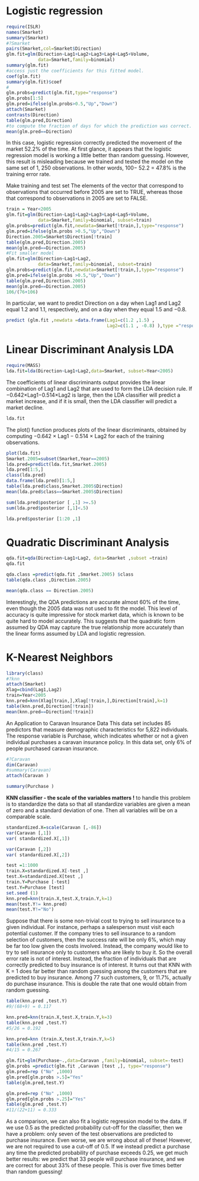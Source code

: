 Logistic regression
========================================================
```r
require(ISLR)
names(Smarket)
summary(Smarket)
#?Smarket
pairs(Smarket,col=Smarket$Direction)
glm.fit=glm(Direction~Lag1+Lag2+Lag3+Lag4+Lag5+Volume,
            data=Smarket,family=binomial)
summary(glm.fit)
#access just the coefficients for this fitted model.
coef(glm.fit)
summary(glm.fit)$coef
#
glm.probs=predict(glm.fit,type="response")
glm.probs[1:5]
glm.pred=ifelse(glm.probs>0.5,"Up","Down")
attach(Smarket)
contrasts(Direction)
table(glm.pred,Direction)
#to compute the fraction of days for which the prediction was correct.
mean(glm.pred==Direction)
```

In this case, logistic regression
correctly predicted the movement of the market 52.2% of the time.
At first glance, it appears that the logistic regression model is working
a little better than random guessing. However, this result is misleading
because we trained and tested the model on the same set of 1, 250 observations.
In other words, 100− 52.2 = 47.8% is the training error rate.

Make training and test set
The elements of the vector that correspond to
observations that occurred before 2005 are set to TRUE, whereas those that
correspond to observations in 2005 are set to FALSE.
```r
train = Year<2005
glm.fit=glm(Direction~Lag1+Lag2+Lag3+Lag4+Lag5+Volume,
            data=Smarket,family=binomial, subset=train)
glm.probs=predict(glm.fit,newdata=Smarket[!train,],type="response")
glm.pred=ifelse(glm.probs >0.5,"Up","Down")
Direction.2005=Smarket$Direction[!train]
table(glm.pred,Direction.2005)
mean(glm.pred==Direction.2005)
#Fit smaller model
glm.fit=glm(Direction~Lag1+Lag2,
            data=Smarket,family=binomial, subset=train)
glm.probs=predict(glm.fit,newdata=Smarket[!train,],type="response")
glm.pred=ifelse(glm.probs >0.5,"Up","Down")
table(glm.pred,Direction.2005)
mean(glm.pred==Direction.2005)
106/(76+106)
```

In particular, we want to predict Direction on a
day when Lag1 and Lag2 equal 1.2 and 1.1, respectively, and on a day when
they equal 1.5 and −0.8.
```r
predict (glm.fit ,newdata =data.frame(Lag1=c(1.2 ,1.5) ,
                                      Lag2=c(1.1 , -0.8) ),type ="response")
```

Linear Discriminant Analysis LDA
========================================================
```r
require(MASS)
lda.fit=lda(Direction~Lag1+Lag2,data=Smarket, subset=Year<2005)
```
The coefficients of linear discriminants output provides the linear
combination of Lag1 and Lag2 that are used to form the LDA decision rule.
If −0.642×Lag1−0.514×Lag2 is large, then the LDA classifier will
predict a market increase, and if it is small, then the LDA classifier will
predict a market decline.
```r
lda.fit
```
The plot() function produces plots of the linear
discriminants, obtained by computing −0.642 × Lag1 − 0.514 × Lag2 for
each of the training observations.
```r
plot(lda.fit)
Smarket.2005=subset(Smarket,Year==2005)
lda.pred=predict(lda.fit,Smarket.2005)
lda.pred[1:5,]
class(lda.pred)
data.frame(lda.pred)[1:5,]
table(lda.pred$class,Smarket.2005$Direction)
mean(lda.pred$class==Smarket.2005$Direction)

sum(lda.pred$posterior [ ,1] >=.5)
sum(lda.pred$posterior [,1]<.5)

lda.pred$posterior [1:20 ,1]
```

Quadratic Discriminant Analysis
========================================================
```r
qda.fit=qda(Direction~Lag1+Lag2, data=Smarket ,subset =train)
qda.fit

qda.class =predict(qda.fit ,Smarket.2005) $class
table(qda.class ,Direction.2005)

mean(qda.class == Direction.2005)
```
Interestingly, the QDA predictions are accurate almost 60% of the time,
even though the 2005 data was not used to fit the model. This level of accuracy
is quite impressive for stock market data, which is known to be quite
hard to model accurately. This suggests that the quadratic form assumed
by QDA may capture the true relationship more accurately than the linear
forms assumed by LDA and logistic regression.

K-Nearest Neighbors
========================================================
```r
library(class)
#?knn
attach(Smarket)
Xlag=cbind(Lag1,Lag2)
train=Year<2005
knn.pred=knn(Xlag[train,],Xlag[!train,],Direction[train],k=1)
table(knn.pred,Direction[!train])
mean(knn.pred==Direction[!train])
```
An Application to Caravan Insurance Data
This data set includes 85 predictors that measure
demographic characteristics for 5,822 individuals. The response variable is
Purchase, which indicates whether or not a given individual purchases a
caravan insurance policy. In this data set, only 6% of people purchased
caravan insurance.
```r
#?Caravan
dim(Caravan)
#summary(Caravan)
attach(Caravan )

summary(Purchase )
```

**KNN classifier  - the scale of the variables matters !**
to handle this problem is to standardize the data so that all standardize
variables are given a mean of zero and a standard deviation of one. Then
all variables will be on a comparable scale.
```r
standardized.X=scale(Caravan [,-86])
var(Caravan [,1])
var( standardized.X[,1])

var(Caravan [,2])
var( standardized.X[,2])

test =1:1000
train.X=standardized.X[-test ,]
test.X=standardized.X[test ,]
train.Y=Purchase [-test]
test.Y=Purchase [test]
set.seed (1)
knn.pred=knn(train.X,test.X,train.Y,k=1)
mean(test.Y!= knn.pred)
mean(test.Y!="No")
```

Suppose that there is some non-trivial cost to trying to sell insurance
to a given individual. For instance, perhaps a salesperson must visit each
potential customer. If the company tries to sell insurance to a random
selection of customers, then the success rate will be only 6%, which may
be far too low given the costs involved. Instead, the company would like
to try to sell insurance only to customers who are likely to buy it. So the
overall error rate is not of interest. Instead, the fraction of individuals that
are correctly predicted to buy insurance is of interest.
It turns out that KNN with K = 1 does far better than random guessing
among the customers that are predicted to buy insurance. Among 77 such
customers, 9, or 11.7%, actually do purchase insurance. This is double the
rate that one would obtain from random guessing.
```r
table(knn.pred ,test.Y)
#9/(68+9) = 0.117

knn.pred=knn(train.X,test.X,train.Y,k=3)
table(knn.pred ,test.Y)
#5/26 = 0.192

knn.pred=knn (train.X,test.X,train.Y,k=5)
table(knn.pred ,test.Y)
#4/15 = 0.267

glm.fit=glm(Purchase~.,data=Caravan ,family=binomial, subset=-test)
glm.probs =predict(glm.fit ,Caravan [test ,], type="response")
glm.pred=rep ("No" ,1000)
glm.pred[glm.probs >.5]="Yes"
table(glm.pred,test.Y)

glm.pred=rep ("No" ,1000)
glm.pred[glm.probs >.25]="Yes"
table(glm.pred ,test.Y)
#11/(22+11) = 0.333
```

As a comparison, we can also fit a logistic regression model to the data.
If we use 0.5 as the predicted probability cut-off for the classifier, then
we have a problem: only seven of the test observations are predicted to
purchase insurance. Even worse, we are wrong about all of these! However,
we are not required to use a cut-off of 0.5. If we instead predict a purchase
any time the predicted probability of purchase exceeds 0.25, we get much
better results: we predict that 33 people will purchase insurance, and we
are correct for about 33% of these people. This is over five times better
than random guessing!